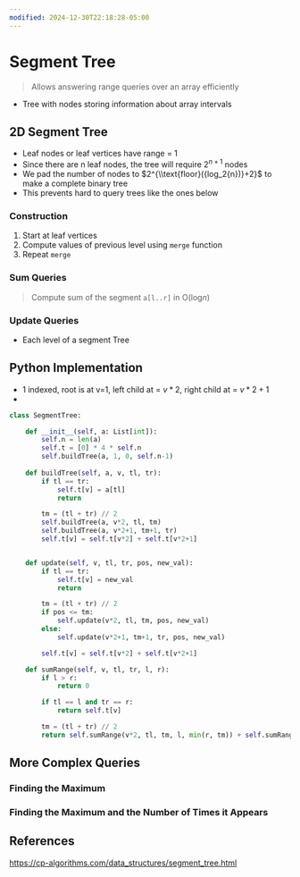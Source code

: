 ```yaml
---
modified: 2024-12-30T22:18:28-05:00
---
```

# Segment Tree

> Allows answering range queries over an array efficiently

- Tree with nodes storing information about array intervals

## 2D Segment Tree

- Leaf nodes or leaf vertices have range = 1
- Since there are n leaf nodes, the tree will require $2^{n+1}$ nodes
- We pad the number of nodes to $2^{\\text{floor}({log_2{n})}+2}$ to make a complete binary tree
- This prevents hard to query trees like the ones below

### Construction

1. Start at leaf vertices
1. Compute values of previous level using `merge` function
1. Repeat `merge`

### Sum Queries

> Compute sum of the segment `a[l..r]` in O(log$n$)

### Update Queries

- Each level of a segment Tree

## Python Implementation

- 1 indexed, root is at v=1, left child at = $v*2$, right child at = $v*2+1$
-

```python
class SegmentTree:

    def __init__(self, a: List[int]):
        self.n = len(a)
        self.t = [0] * 4 * self.n
        self.buildTree(a, 1, 0, self.n-1)
    
    def buildTree(self, a, v, tl, tr):
        if tl == tr:
            self.t[v] = a[tl]
            return

        tm = (tl + tr) // 2
        self.buildTree(a, v*2, tl, tm)
        self.buildTree(a, v*2+1, tm+1, tr)
        self.t[v] = self.t[v*2] + self.t[v*2+1]


    def update(self, v, tl, tr, pos, new_val):
        if tl == tr:
            self.t[v] = new_val
            return

        tm = (tl + tr) // 2
        if pos <= tm:
            self.update(v*2, tl, tm, pos, new_val)
        else:
            self.update(v*2+1, tm+1, tr, pos, new_val)

        self.t[v] = self.t[v*2] + self.t[v*2+1]

    def sumRange(self, v, tl, tr, l, r):
        if l > r:
            return 0

        if tl == l and tr == r:
            return self.t[v]

        tm = (tl + tr) // 2
        return self.sumRange(v*2, tl, tm, l, min(r, tm)) + self.sumRange(v*2+1, tm+1, tr, max(l, tm+1), r) 
```

## More Complex Queries

### Finding the Maximum

### Finding the Maximum and the Number of Times it Appears

## References

https://cp-algorithms.com/data_structures/segment_tree.html
